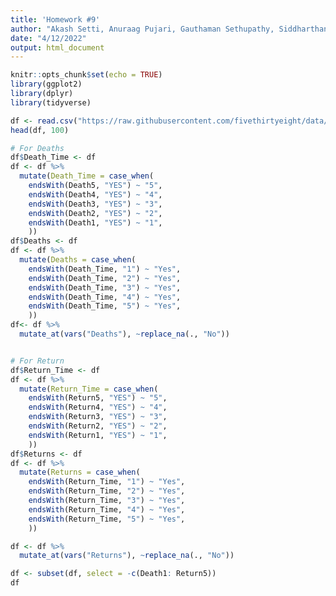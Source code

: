 ```yaml
---
title: 'Homework #9'
author: "Akash Setti, Anuraag Pujari, Gauthaman Sethupathy, Siddharthan Prakash"
date: "4/12/2022"
output: html_document
---
```


```r
knitr::opts_chunk$set(echo = TRUE)
library(ggplot2)
library(dplyr)
library(tidyverse)
```


```r
df <- read.csv("https://raw.githubusercontent.com/fivethirtyeight/data/master/avengers/avengers.csv", stringsAsFactors = FALSE)
head(df, 100)
```



```r
# For Deaths
df$Death_Time <- df
df <- df %>%
  mutate(Death_Time = case_when(
    endsWith(Death5, "YES") ~ "5",
    endsWith(Death4, "YES") ~ "4",
    endsWith(Death3, "YES") ~ "3",
    endsWith(Death2, "YES") ~ "2",
    endsWith(Death1, "YES") ~ "1",
    ))
df$Deaths <- df
df <- df %>%
  mutate(Deaths = case_when(
    endsWith(Death_Time, "1") ~ "Yes",
    endsWith(Death_Time, "2") ~ "Yes",
    endsWith(Death_Time, "3") ~ "Yes",
    endsWith(Death_Time, "4") ~ "Yes",
    endsWith(Death_Time, "5") ~ "Yes",
    ))
df<- df %>%
  mutate_at(vars("Deaths"), ~replace_na(., "No"))


# For Return 
df$Return_Time <- df
df <- df %>%
  mutate(Return_Time = case_when(
    endsWith(Return5, "YES") ~ "5",
    endsWith(Return4, "YES") ~ "4",
    endsWith(Return3, "YES") ~ "3",
    endsWith(Return2, "YES") ~ "2",
    endsWith(Return1, "YES") ~ "1",
    ))
df$Returns <- df
df <- df %>%
  mutate(Returns = case_when(
    endsWith(Return_Time, "1") ~ "Yes",
    endsWith(Return_Time, "2") ~ "Yes",
    endsWith(Return_Time, "3") ~ "Yes",
    endsWith(Return_Time, "4") ~ "Yes",
    endsWith(Return_Time, "5") ~ "Yes",
    ))

df <- df %>%
  mutate_at(vars("Returns"), ~replace_na(., "No"))

df <- subset(df, select = -c(Death1: Return5))
df
```